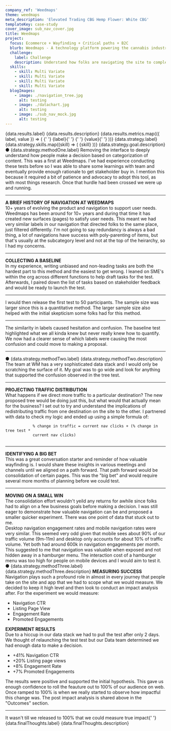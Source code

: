 ```yaml
---
company_ref: 'Weedmaps'
theme: weedmaps
meta_description: 'Elevated Trading CBG Hemp Flower: White CBG'
templateKey: case-study
cover_image: sub_nav_cover.jpg
title: Weedmaps
project:
  focus: Ecommerce + Wayfinding + Critical paths + B2C
  blurb: Weedmaps - A technology platform powering the cannabis industry.
  challenge:
    label: Challenge
    description: Understand how folks are navigating the site to complete top tasks. Then identify areas of opportunity for both small wins and big bets.  Measure these new experiences via A/B testing against company identified metrics of success.
  skills:
    - skill: Multi Variate
    - skill: Multi Variate
    - skill: Multi Variate
    - skill: Multi Variate
  blogImages:
    - image: ./navigation_tree.jpg
      alt: testing
    - image: ./datachart.jpg
      alt: testing
    - image: ./sub_nav_mock.jpg
      alt: testing
---
```



<SectionWrapper pt={0}>
  <SectionMax>
    <Flex mt={0} mb={5} flexDirection='column' width={0} flexWrap='wrap'>
      <Heading2
        mb={4}
        fontWeight={700}
        css={`
          hyphens: auto;
          text-transform: uppercase;
        `}
      >
        {data.results.label}
      </Heading2>
      <Body1>{data.results.description}</Body1>
    </Flex>
    <Flex flexDirection='row' width={0} flexWrap='wrap'>
      {data.results.metrics.map(({ label, value }) => (
        <Flex
          flexDirection={['row', 'column']}
          justifyContent='space-between'
          alignItems={['center', 'flex-start']}
          width={[0, 1 / 3]}
          mb={7}
        >
          <Heading5 width={[2 / 4, 0]} order={[1, 0]} mb={[0, 2]} px={[3, 0]}>
            {' '}
            {label}{' '}
          </Heading5>
          <Heading1
            width={[1 / 4, 0]}
            order={[0, 1]}
            lineHeight={'100%'}
            fontSize={['42px', '96px']}
          >
            {' '}
            {value}{' '}
          </Heading1>
        </Flex>
      ))}
    </Flex>
  </SectionMax>
</SectionWrapper>

<SectionWrapper pt={0}>
  <SectionMax>
    <Flex
      width={0}
      flexDirection='row'
      flexWrap='wrap'
      justifyContent='space-between'
      mb={6}
    >
      <Flex width={0} flexDirection='column' mb={4} width={[0, 1 / 2, 1 / 3]}>
        <Heading2
          fontWeight={700}
          css={`
            hyphens: auto;
            text-transform: uppercase;
          `}
          mb={4}
        >
          {data.strategy.label}
        </Heading2>
        {data.strategy.skills.map((skill) => (
          <Body2
            css={`
              text-transform: uppercase;
            `}
          >
            {skill}
          </Body2>
        ))}
      </Flex>
      <Flex width={0} flexDirection='column' width={[0, 1 / 2, 2 / 3]}>
        <Subtitle1 mt={2}> {data.strategy.goal.description}</Subtitle1>
      </Flex>
    </Flex>
    <Flex width='100%' flexDirection='column'>
      <BGImage
        fluid={props.blogImages[0].image.childImageSharp.fluid}
        height={['30vh', '40vh', '600px']}
        width={'100%'}
        my={4}
      />
      <Flex
        width='100%'
        flexWrap='wrap'
        flexDirection='row'
        pt={4}
        sx={{
          borderBottomWidth: '0px',
          borderTopWidth: '3px',
          borderLeftWidth: '0px',
          borderRightWidth: '0px',
          borderStyle: 'solid',
          borderColor: 'text'
        }}
      >
        <Flex width={[0, 1 / 2, 1 / 3]} mb={4} flexDirection='column'>
          <Heading5 width={0} my={4}>
            ● {data.strategy.methodOne.label}
          </Heading5>
          <Subtitle1>
            Removing the interface to deeply understand how people make a
            decision based on categorization of content.
          </Subtitle1>
        </Flex>
        <Body2
          width={0}
          my={4}
          sx={{
            columnCount: [0, 3],
            hr: {
              borderColor: 'transparent'
            }
          }}
        >
          This was a first at Weedmaps. I've had experience conducting these
          tests before so I was able to share some learnings with team and
          eventually provide enough rationale to get stakeholder buy in. I
          mention this because it required a bit of patience and advocacy to
          adopt this tool, as with most things research. Once that hurdle had
          been crossed we were up and running.
          <hr />
          <strong> A BRIEF HISTORY OF NAVIGATION AT WEEDMAPS </strong> <br />
          <Box
            my={3}
            py={2}
            sx={{
              borderBottomWidth: '1px',
              borderTopWidth: '1px',
              borderLeftWidth: '0px',
              borderRightWidth: '0px',
              borderStyle: 'solid',
              borderColor: 'text'
            }}
          >
            <Body1 fontStyle={'italic'}>
              10+ years of evolving the product and navigation to support user
              needs.
            </Body1>
          </Box>
          Weedmaps has been around for 10+ years and during that time it has
          created new surfaces (pages) to satisfy user needs. This meant we had
          very similar labels in our navigation that directed folks to the same
          place, just filtered differently. I'm not going to say redundancy is
          always a bad thing, a lot of navigations have success with
          poly-parenting of items, but that's usually at the subcategory level
          and not at the top of the heirarchy, so I had my concerns.
          <hr />
          <strong> COLLECTING A BASELINE </strong> <br />
          In my experience, writing unbiased and non-leading tasks are both the hardest
          part to this method and the easiest to get wrong. I leaned on SME's within
          the org across different functions to help draft tasks for the test. Afterwards,
          I paired down the list of tasks based on stakeholder feedback and would
          be ready to launch the test.
          <hr />
          I would then release the first test to 50 participants. The sample size
          was larger since this is a quantitative method. The larger sample size
          also helped with the initial skepticism some folks had for this method.
          <hr />
          <Box
            my={3}
            py={2}
            sx={{
              borderBottomWidth: '1px',
              borderTopWidth: '1px',
              borderLeftWidth: '0px',
              borderRightWidth: '0px',
              borderStyle: 'solid',
              borderColor: 'text'
            }}
          >
            <Body1 fontStyle={'italic'}>
              The similarity in labels caused hesitation and confusion.
            </Body1>
          </Box>
          The baseline test highlighted what we all kinda knew but never really
          knew how to quantify. We now had a clearer sense of which labels were
          causing the most confusion and could move to making a proposal.
          <hr />
        </Body2>
      </Flex>
    </Flex>
    <Flex width='100%' flexDirection='column'>
      <BGImage
        fluid={props.blogImages[1].image.childImageSharp.fluid}
        height={['30vh', '40vh', '600px']}
        width={'100%'}
        my={4}
      />
      <Flex
        width='100%'
        flexWrap='wrap'
        flexDirection='row'
        pt={4}
        sx={{
          borderBottomWidth: '0px',
          borderTopWidth: '3px',
          borderLeftWidth: '0px',
          borderRightWidth: '0px',
          borderStyle: 'solid',
          borderColor: 'text'
        }}
      >
        <Flex width={[0, 1 / 2, 1 / 3]} mb={4} flexDirection='column'>
          <Heading5 width={0} my={4}>
            ● {data.strategy.methodTwo.label}
          </Heading5>
          <Subtitle1>{data.strategy.methodTwo.description}</Subtitle1>
        </Flex>
        <Body2
          width={0}
          my={4}
          sx={{
            columnCount: [0, 3],
            hr: {
              borderColor: 'transparent'
            }
          }}
        >
          The team at WM has a very sophisticated data stack and I would only be
          scratching the surface of it. My goal was to go wide and look for
          anything that supported the confusion observed in the tree test.
          <hr />
          <strong> PROJECTING TRAFFIC DISTRIBUTION </strong> <br />
          <Box
            my={3}
            py={2}
            sx={{
              borderBottomWidth: '1px',
              borderTopWidth: '1px',
              borderLeftWidth: '0px',
              borderRightWidth: '0px',
              borderStyle: 'solid',
              borderColor: 'text'
            }}
          >
            <Body1 fontStyle={'italic'}>
              What happens if we direct more traffic to a particular
              destination?
            </Body1>
          </Box>
          The new proposed tree would be doing just this, but what would that
          actually mean for the business? I set out to try and understand the
          implications of redistributing traffic from one destination on the
          site to the other. I partnered with data to check my logic and ended
          up using a simple formula of:
          <br />
          <code>
            % change in traffic = current nav clicks + (% change in tree test *
            current nav clicks)
          </code>
          <hr />
          <strong> IDENTIFYING A BIG BET </strong>
          <br />
          This was a great conversation starter and reminder of how valuable
          wayfinding is. I would share these insights in various meetings and
          channels until we aligned on a path forward. That path forward would
          be consolidation of certain pages. This was the "big bet" and would
          require several more months of planning before we could test.
          <hr />
          <strong> MOVING ON A SMALL WIN </strong>
          <br />
          The consolidation effort wouldn't yeild any returns for awhile since
          folks had to align on a few business goals before making a decision. I
          was still eager to demonstrate how valuable navigation can be and
          proposed a smaller quicker experiment. There was one point of data
          that stuck out to me.
          <br />
          <Box
            my={3}
            py={2}
            sx={{
              borderBottomWidth: '1px',
              borderTopWidth: '1px',
              borderLeftWidth: '0px',
              borderRightWidth: '0px',
              borderStyle: 'solid',
              borderColor: 'text'
            }}
          >
            <Body1 fontStyle={'italic'}>
              Desktop navigation engagement rates and mobile navigation rates
              were very similar.
            </Body1>
          </Box>
          This seemed very odd given that mobile sees about 90% of our traffic volume
          (9m-11m) and desktop only accounts for about 10% of traffic volume. Yet
          both had around 600k in navigation engagements per month. This suggested
          to me that navigation was valuable when exposed and not hidden away in
          a hamburger menu. The interaction cost of a hamburger menu was too high
          for people on mobile devices and I would aim to test it.
        </Body2>
      </Flex>
    </Flex>
    <Flex width='100%' flexDirection='column'>
      <BGImage
        fluid={props.blogImages[2].image.childImageSharp.fluid}
        height={['30vh', '40vh', '600px']}
        width={'100%'}
        my={4}
      />
      <Flex
        width='100%'
        flexWrap='wrap'
        flexDirection='row'
        pt={4}
        sx={{
          borderBottomWidth: '0px',
          borderTopWidth: '3px',
          borderLeftWidth: '0px',
          borderRightWidth: '0px',
          borderStyle: 'solid',
          borderColor: 'text'
        }}
      >
        <Flex width={[0, 1 / 2, 1 / 3]} mb={4} flexDirection='column'>
          <Heading5 width={0} my={4}>
            ● {data.strategy.methodThree.label}
          </Heading5>
          <Subtitle1>{data.strategy.methodThree.description}</Subtitle1>
        </Flex>
        <Body2
          width={0}
          my={4}
          sx={{
            columnCount: [0, 3],
            hr: {
              borderColor: 'transparent'
            }
          }}
        >
          <strong> MEASURING SUCCESS</strong>
          <br />
          Navigation plays such a profound role in almost in every journey that
          people take on the site and app that we had to scope what we would
          measure. We decided to keep it high level and then look to conduct an
          impact analysis after. For the experiment we would measure:
          <ul>
            <li> Navigation CTR </li>
            <li> Listing Page View </li>
            <li> Engagement Rate </li>
            <li> Promoted Engagements </li>
          </ul>
          <strong> EXPERIMENT RESULTS </strong>
          <br />
          Due to a hiccup in our data stack we had to pull the test after only 2
          days. We thought of relaunching the test test but our Data team
          determined we had enough data to make a decision.
          <ul>
            <li> +41% Navigation CTR </li>
            <li> +20% Listing page views </li>
            <li> +8% Engagement Rate </li>
            <li> +7% Promoted Engagements </li>
          </ul>
          The results were positive and supported the initial hypothesis. This
          gave us enough confidence to roll the feauture out to 100% of our
          audience on web. Once ramped to 100% is when we really started to
          observe how impactful this change was. The post impact analysis is
          shared above in the "Outcomes" section.
          <hr />
          <Box
            my={3}
            py={2}
            sx={{
              borderBottomWidth: '1px',
              borderTopWidth: '1px',
              borderLeftWidth: '0px',
              borderRightWidth: '0px',
              borderStyle: 'solid',
              borderColor: 'text'
            }}
          >
            <Body1 fontStyle={'italic'}>
              It wasn't till we released to 100% that we could measure true
              impact{' '}
            </Body1>
          </Box>
        </Body2>
      </Flex>
    </Flex>
  </SectionMax>
</SectionWrapper>

<SectionWrapper pt={0}>
  <SectionMax>
    <Flex
      width={0}
      flexDirection='row'
      flexWrap='wrap'
      justifyContent='space-between'
      mb={6}
    >
      <Flex width={0} flexDirection='column' mb={4} width={[0, 1 / 2, 1 / 3]}>
        <Heading2
          fontWeight={700}
          css={`
            hyphens: auto;
            text-transform: uppercase;
          `}
          mb={4}
        >
          {data.finalThoughts.label}
        </Heading2>
      </Flex>
      <Flex width={0} flexDirection='column' width={[0, 1 / 2, 2 / 3]}>
        <Subtitle1 mt={2}> {data.finalThoughts.description}</Subtitle1>
      </Flex>
    </Flex>
  </SectionMax>
</SectionWrapper>
